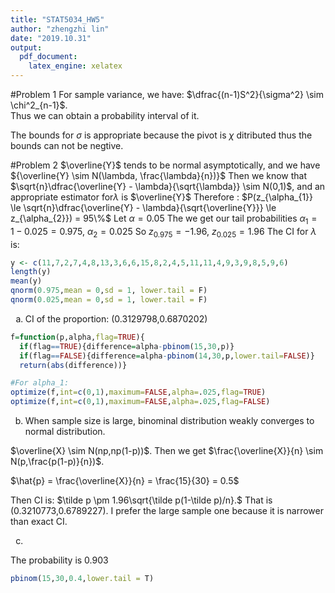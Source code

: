 ```yaml
---
title: "STAT5034_HW5"
author: "zhengzhi lin"
date: "2019.10.31"
output: 
  pdf_document:
    latex_engine: xelatex
---
```


#Problem 1
  For sample variance, we have: $\dfrac{(n-1)S^2}{\sigma^2} \sim \chi^2_{n-1}$.\
  \newline Thus we can obtain a probability interval of it.
\begin{center}
    $\chi^2_{1 - \frac{\alpha}{2}} \le \dfrac{(n-1)S^2}{\sigma^2} \le \chi^2_{\frac{\alpha}{2}}$
    \bigbreak
    $\Rightarrow \dfrac{(n-1)S^2}{\chi^2_{\frac{\alpha}{2}}} \le \sigma^2 \le \dfrac{(n-1)S^2}{\chi^2_{1-\frac{\alpha}{2}}}$
    \bigbreak
\begin{flushleft}
    Then we get the lower and upper bounds C.I of $\sigma^2$:\\
\end{flushleft}
    \bigbreak
    $\Rightarrow \sqrt{\dfrac{(n-1)S^2}{\chi^2_{\frac{\alpha}{2}}}} \le \sigma^2 \le \sqrt{\dfrac{(n-1)S^2}{\chi^2_{1-\frac{\alpha}{2}}}}$
\end{center}
The bounds for $\sigma$ is appropriate because the pivot is $\chi$ ditributed thus the bounds can not be negtive.

#Problem 2
$\overline{Y}$ tends to be normal asymptotically, and we have ${\overline{Y} \sim N(\lambda, \frac{\lambda}{n})}$
\bigbreak
Then we know that $\sqrt{n}\dfrac{\overline{Y} - \lambda}{\sqrt{\lambda}} \sim N(0,1)$, and an appropriate estimator for$\lambda$ is $\overline{Y}$
\bigbreak
Therefore : $P(z_{\alpha_{1}} \le \sqrt{n}\dfrac{\overline{Y} - \lambda}{\sqrt{\overline{Y}}} \le z_{\alpha_{2}}) = 95\%$
\bigbreak
Let $\alpha = 0.05$ The we get our tail probabilities $\alpha_{1} = 1-0.025 = 0.975\text{, }\alpha_{2} = 0.025$
\bigbreak
So $z_{0.975} = -1.96 \text{, } z_{0.025} = 1.96$
\bigbreak
The CI for $\lambda$ is:
\bigbreak
\begin{center}
          $z_{\alpha_{1}} \le \sqrt{n}\dfrac{\overline{Y} - \lambda}{\sqrt{\overline{Y}}} \le z_{\alpha_{2}}$
          \bigbreak
          $\Rightarrow \overline{Y} - z_{2}\frac{\sqrt{\overline{Y}}}{\sqrt{n}} \le \lambda \le \overline{Y} - z_{1}\frac{\sqrt{\overline{Y}}}{\sqrt{n}} \le \lambda$
          \bigbreak
          $\overline{Y} = 7.04,\quad n = 25$
          \bigbreak
          $\Rightarrow \text{CI:} \quad 6 \le \lambda \le 8.08$
\end{center}
```r
y <- c(11,7,2,7,4,8,13,3,6,6,15,8,2,4,5,11,11,4,9,3,9,8,5,9,6)
length(y)
mean(y)
qnorm(0.975,mean = 0,sd = 1, lower.tail = F)
qnorm(0.025,mean = 0,sd = 1, lower.tail = F)
```

\section{Problem 3}
\subsection{a}
\begin{center}
    $\log(f(y,\theta)) = \log(\theta) + (\theta - 1)\log(y)$\\
    \bigbreak
    $\Rightarrow \dfrac{\partial \log(f(y,\theta))}{\partial \theta} = \frac{1}{\theta} +\log (y)$
    \bigbreak
\begin{flushleft}
    Let the partial derivative equals to 0, we get MLE estimator for $\theta$:
\end{flushleft}
    \bigbreak
     $\hat{\theta} = -\frac{1}{\log(y)}$
\end{center}
\subsection{b}
\begin{align*}
    \begin{split}
         f_{Y_{1}, \dots, Y_{n}}(y_{1},\dots, y_{n}; \theta) 
          &= \prod_{i=1}^n f_{Y_{i}}(y_{i};\theta)\\
          &= \prod_{i=1}^n \theta y_{i}^{\theta - 1}\\
          &= \theta^n \left(\prod_{i=1}^n y_{i}\right)^{\theta - 1}
    \end{split}
\end{align*}
\begin{center}
\begin{flushleft}
$\Rightarrow \log f = n \log \theta + (\theta - 1) \log \left(\prod y_{i}\right) $
$\Rightarrow \dfrac{\partial f}{\partial \theta} = n \log \theta + (\theta - 1)\log \left(\prod y_i \right)$
\end{flushleft}
\bigbreak
$\Rightarrow \hat{\theta} = \dfrac{n}{-\log \left(\prod y_{i}\right)}$
\end{center}

\section{Problem 6}

(a)
CI of the proportion: (0.3129798,0.6870202)

```r
f=function(p,alpha,flag=TRUE){
  if(flag==TRUE){difference=alpha-pbinom(15,30,p)}
  if(flag==FALSE){difference=alpha-pbinom(14,30,p,lower.tail=FALSE)}
  return(abs(difference))}

#For alpha_1:
optimize(f,int=c(0,1),maximum=FALSE,alpha=.025,flag=TRUE)
optimize(f,int=c(0,1),maximum=FALSE,alpha=.025,flag=FALSE)
```


(b)
When sample size is large, binominal distribution weakly converges to normal distribution.

$\overline{X} \sim N(np,np(1-p))$. Then we get $\frac{\overline{X}}{n} \sim N(p,\frac{p(1-p)}{n})$.

$\hat{p} = \frac{\overline{X}}{n} = \frac{15}{30} = 0.5$

Then CI is: $\tilde p \pm 1.96\sqrt{\tilde p(1-\tilde p)/n}.$
That is (0.3210773,0.6789227). I prefer the large sample one because it is narrower than exact CI.

(c)

The probability is 0.903
```r
pbinom(15,30,0.4,lower.tail = T)
```